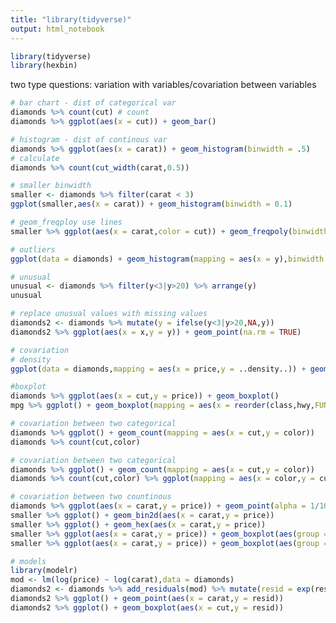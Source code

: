 ```yaml
---
title: "library(tidyverse)"
output: html_notebook
---
```


```r
library(tidyverse)
library(hexbin)
```

two type questions:
variation with variables/covariation between variables

```r
# bar chart - dist of categorical var
diamonds %>% count(cut) # count 
diamonds %>% ggplot(aes(x = cut)) + geom_bar()
```

```r
# histogram - dist of continous var
diamonds %>% ggplot(aes(x = carat)) + geom_histogram(binwidth = .5)
# calculate 
diamonds %>% count(cut_width(carat,0.5))
```

```r
# smaller binwidth
smaller <- diamonds %>% filter(carat < 3)
ggplot(smaller,aes(x = carat)) + geom_histogram(binwidth = 0.1)

# geom_freqploy use lines
smaller %>% ggplot(aes(x = carat,color = cut)) + geom_freqpoly(binwidth = 0.1)
```

```r
# outliers
ggplot(data = diamonds) + geom_histogram(mapping = aes(x = y),binwidth = .5) + coord_cartesian(ylim = c(0,50))

# unusual
unusual <- diamonds %>% filter(y<3|y>20) %>% arrange(y)
unusual
```

```r
# replace unusual values with missing values
diamonds2 <- diamonds %>% mutate(y = ifelse(y<3|y>20,NA,y))
diamonds2 %>% ggplot(aes(x = x,y = y)) + geom_point(na.rm = TRUE)
```

```r
# covariation
# density
ggplot(data = diamonds,mapping = aes(x = price,y = ..density..)) + geom_freqpoly(mapping = aes(color = cut),binwidth = 500)

#boxplot
diamonds %>% ggplot(aes(x = cut,y = price)) + geom_boxplot()
mpg %>% ggplot() + geom_boxplot(mapping = aes(x = reorder(class,hwy,FUN = median),y = hwy))+coord_flip()
```

```r
# covariation between two categorical
diamonds %>% ggplot() + geom_count(mapping = aes(x = cut,y = color))
diamonds %>% count(cut,color)
```

```r
# covariation between two categorical
diamonds %>% ggplot() + geom_count(mapping = aes(x = cut,y = color))
diamonds %>% count(cut,color) %>% ggplot(mapping = aes(x = color,y = cut)) + geom_tile(mapping = aes(fill = n))
```

```r
# covariation between two countinous
diamonds %>% ggplot(aes(x = carat,y = price)) + geom_point(alpha = 1/100) # alpha - avoid overlapping
smaller %>% ggplot() + geom_bin2d(aes(x = carat,y = price))
smaller %>% ggplot() + geom_hex(aes(x = carat,y = price))
smaller %>% ggplot(aes(x = carat,y = price)) + geom_boxplot(aes(group = cut_width(carat,0.1))) # cut continous into bins
smaller %>% ggplot(aes(x = carat,y = price)) + geom_boxplot(aes(group = cut_number(carat,20))) # same number of points in each bin
```

```r
# models
library(modelr)
mod <- lm(log(price) ~ log(carat),data = diamonds)
diamonds2 <- diamonds %>% add_residuals(mod) %>% mutate(resid = exp(resid))
diamonds2 %>% ggplot() + geom_point(aes(x = carat,y = resid))
diamonds2 %>% ggplot() + geom_boxplot(aes(x = cut,y = resid))
```
